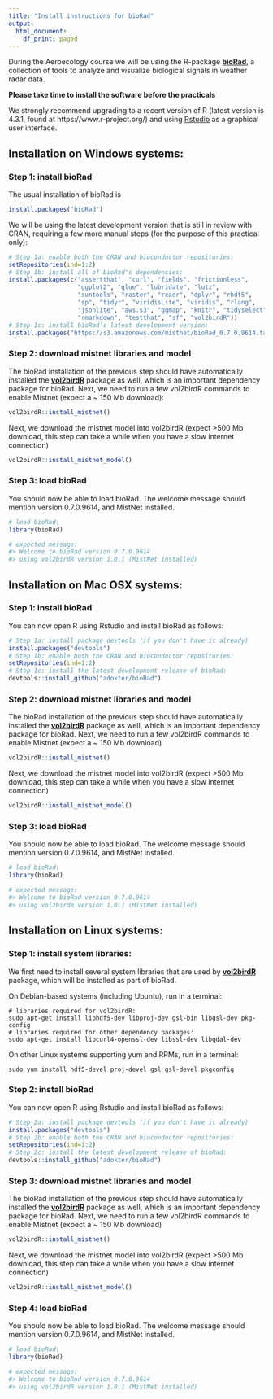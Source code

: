 ```yaml
---
title: "Install instructions for bioRad"
output:
  html_document:
    df_print: paged
---
```

During the Aeroecology course we will be using the R-package **[bioRad]( https://adokter.github.io/bioRad)**, a collection of tools to analyze and visualize biological signals in weather radar data.

**Please take time to install the software before the practicals**

We strongly recommend upgrading to a recent version of R (latest version is 4.3.1, found at https://www.r-project.org/) and using [Rstudio](https://www.rstudio.com/products/rstudio/) as a graphical user interface.

## Installation on Windows systems:


### Step 1: install bioRad
The usual installation of bioRad is
```r
install.packages("bioRad")
```
We will be using the latest development version that is still in review with CRAN, requiring a few more manual steps (for the purpose of this practical only):
```r
# Step 1a: enable both the CRAN and bioconductor repositories:
setRepositories(ind=1:2)
# Step 1b: install all of bioRad's dependencies:
install.packages(c("assertthat", "curl", "fields", "frictionless",
                   "ggplot2", "glue", "lubridate", "lutz",
                   "suntools", "raster", "readr", "dplyr", "rhdf5",
                   "sp", "tidyr", "viridisLite", "viridis", "rlang",
                   "jsonlite", "aws.s3", "ggmap", "knitr", "tidyselect",
                   "rmarkdown", "testthat", "sf", "vol2birdR"))
# Step 1c: install bioRad's latest development version:
install.packages("https://s3.amazonaws.com/mistnet/bioRad_0.7.0.9614.tar.gz", repos=NULL)
```

### Step 2: download mistnet libraries and model
The bioRad installation of the previous step should have automatically installed the **[vol2birdR](https://adriaandokter.com/vol2birdR/)** package as well, which is an important dependency package for bioRad. Next, we need to run a few vol2birdR commands to enable Mistnet (expect a ~ 150 Mb download):
```r
vol2birdR::install_mistnet()
```
Next, we download the mistnet model into vol2birdR (expect >500 Mb download, this step can take a while when you have a slow internet connection)
```r
vol2birdR::install_mistnet_model()
```

### Step 3: load bioRad
You should now be able to load bioRad. The welcome message should mention version 0.7.0.9614, and MistNet installed.
```r
# load bioRad:
library(bioRad)

# expected message:
#> Welcome to bioRad version 0.7.0.9614
#> using vol2birdR version 1.0.1 (MistNet installed)
```

## Installation on Mac OSX systems:

### Step 1: install bioRad
You can now open R using Rstudio and install bioRad as follows:
```r
# Step 1a: install package devtools (if you don't have it already)
install.packages("devtools")
# Step 1b: enable both the CRAN and bioconductor repositories:
setRepositories(ind=1:2)
# Step 1c: install the latest development release of bioRad:
devtools::install_github("adokter/bioRad")
```

### Step 2: download mistnet libraries and model
The bioRad installation of the previous step should have automatically installed the **[vol2birdR](https://adriaandokter.com/vol2birdR/)** package as well, which is an important dependency package for bioRad. Next, we need to run a few vol2birdR commands to enable Mistnet (expect a ~ 150 Mb download)
```r
vol2birdR::install_mistnet()
```
Next, we download the mistnet model into vol2birdR (expect >500 Mb download, this step can take a while when you have a slow internet connection)
```r
vol2birdR::install_mistnet_model()
```

### Step 3: load bioRad
You should now be able to load bioRad. The welcome message should mention version 0.7.0.9614, and MistNet installed.
```r
# load bioRad:
library(bioRad)

# expected message:
#> Welcome to bioRad version 0.7.0.9614
#> using vol2birdR version 1.0.1 (MistNet installed)
```


## Installation on Linux systems:

### Step 1: install system libraries:
We first need to install several system libraries that are used by **[vol2birdR](https://adriaandokter.com/vol2birdR/)** package, which will be installed as part of bioRad. 

On Debian-based systems (including Ubuntu), run in a terminal:
```
# libraries required for vol2birdR:
sudo apt-get install libhdf5-dev libproj-dev gsl-bin libgsl-dev pkg-config
# libraries required for other dependency packages:
sudo apt-get install libcurl4-openssl-dev libssl-dev libgdal-dev
```

On other Linux systems supporting yum and RPMs, run in a terminal:
```
sudo yum install hdf5-devel proj-devel gsl gsl-devel pkgconfig
```

### Step 2: install bioRad
You can now open R using Rstudio and install bioRad as follows:
```r
# Step 2a: install package devtools (if you don't have it already)
install.packages("devtools")
# Step 2b: enable both the CRAN and bioconductor repositories:
setRepositories(ind=1:2)
# Step 2c: install the latest development release of bioRad:
devtools::install_github("adokter/bioRad")
```

### Step 3: download mistnet libraries and model
The bioRad installation of the previous step should have automatically installed the **[vol2birdR](https://adriaandokter.com/vol2birdR/)** package as well, which is an important dependency package for bioRad. Next, we need to run a few vol2birdR commands to enable Mistnet (expect a ~ 150 Mb download)
```r
vol2birdR::install_mistnet()
```
Next, we download the mistnet model into vol2birdR (expect >500 Mb download, this step can take a while when you have a slow internet connection)
```r
vol2birdR::install_mistnet_model()
```

### Step 4: load bioRad
You should now be able to load bioRad. The welcome message should mention version 0.7.0.9614, and MistNet installed.
```r
# load bioRad:
library(bioRad)

# expected message:
#> Welcome to bioRad version 0.7.0.9614
#> using vol2birdR version 1.0.1 (MistNet installed)
```
